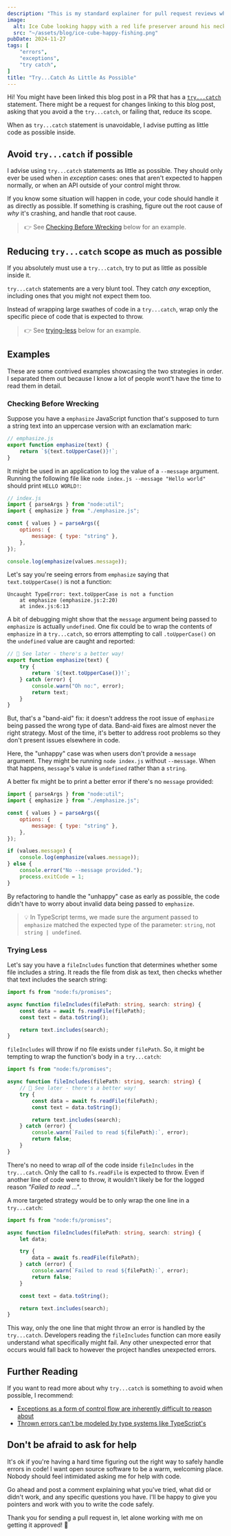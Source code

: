```yaml
---
description: "This is my standard explainer for pull request reviews where a try...catch statement is used more than I think it needs to be."
image:
  alt: Ice Cube looking happy with a red life preserver around his neck
  src: "~/assets/blog/ice-cube-happy-fishing.png"
pubDate: 2024-11-27
tags: [
	"errors",
	"exceptions",
	"try catch",
]
title: "Try...Catch As Little As Possible"
---
```



Hi!
You might have been linked this blog post in a PR that has a [`try...catch`](https://developer.mozilla.org/en-US/docs/Web/JavaScript/Reference/Statements/try...catch) statement.
There might be a request for changes linking to this blog post, asking that you avoid a the `try...catch`, or failing that, reduce its scope.

When as `try...catch` statement is unavoidable, I advise putting as little code as possible inside.

<LabeledVideo
	alt="Zach Galifanakis from 'The Hangover' angrily saying 'check yourself... before you wreck yourself'."
	description="Listen to Alan. Knowing the correct ways of self-checking will reduce occurrences of self-wrecking."
	original="https://tenor.com/view/hangover-gif-12838870"
	src={checkYourselfBeforeYouWreckYourselfZach}
/>

## Avoid `try...catch` if possible

I advise using `try...catch` statements as little as possible.
They should only ever be used when in _exception_ cases: ones that aren't expected to happen normally, or when an API outside of your control might throw.

If you know some situation will happen in code, your code should handle it as directly as possible.
If something is crashing, figure out the root cause of _why_ it's crashing, and handle that root cause.

> 👉 See [Checking Before Wrecking](#checking-before-wrecking) below for an example.

## Reducing `try...catch` scope as much as possible

If you absolutely must use a `try...catch`, try to put as little as possible inside it.

`try...catch` statements are a very blunt tool.
They catch _any_ exception, including ones that you might not expect them too.

Instead of wrapping large swathes of code in a `try...catch`, wrap only the specific piece of code that is expected to throw.

> 👉 See [trying-less](#trying-less) below for an example.

<LabeledVideo
	alt="Sara Ramirez as Callie Torres in 'Grey\'s Anatomy' saying 'check yourself before you wreck yourself'."
	description="Callie Torres is a doctor, so she knows. Self-checks will prevent self-wrecks."
	original="https://tenor.com/view/callietorres-greysanatomy-sararamirez-check-yourself-before-you-wreck-yourself-gif-5961639"
	src={checkYourselfBeforeYouWreckYourselfCallie}
/>

## Examples

These are some contrived examples showcasing the two strategies in order.
I separated them out because I know a lot of people wont't have the time to read them in detail.

### Checking Before Wrecking

Suppose you have a `emphasize` JavaScript function that's supposed to turn a string text into an uppercase version with an exclamation mark:

```js
// emphasize.js
export function emphasize(text) {
	return `${text.toUpperCase()}!`;
}
```

It might be used in an application to log the value of a `--message` argument.
Running the following file like `node index.js --message "Hello world"` should print `HELLO WORLD!`:

```js
// index.js
import { parseArgs } from "node:util";
import { emphasize } from "./emphasize.js";

const { values } = parseArgs({
	options: {
		message: { type: "string" },
	},
});

console.log(emphasize(values.message));
```

Let's say you're seeing errors from `emphasize` saying that `text.toUpperCase()` is not a function:

```plaintext
Uncaught TypeError: text.toUpperCase is not a function
    at emphasize (emphasize.js:2:20)
    at index.js:6:13
```

A bit of debugging might show that the `message` argument being passed to `emphasize` is actually `undefined`.
One fix could be to wrap the contents of `emphasize` in a `try...catch`, so errors attempting to call `.toUpperCase()` on the `undefined` value are caught and reported:

```js
// 🛑 See later - there's a better way!
export function emphasize(text) {
	try {
		return `${text.toUpperCase()}!`;
	} catch (error) {
		console.warn("Oh no:", error);
		return text;
	}
}
```

But, that's a "band-aid" fix: it doesn't address the root issue of `emphasize` being passed the wrong type of data.
Band-aid fixes are almost never the right strategy.
Most of the time, it's better to address root problems so they don't present issues elsewhere in code.

Here, the "unhappy" case was when users don't provide a `message` argument.
They might be running `node index.js` without `--message`.
When that happens, `message`'s value is `undefined` rather than a `string`.

A better fix might be to print a better error if there's no `message` provided:

```js
import { parseArgs } from "node:util";
import { emphasize } from "./emphasize.js";

const { values } = parseArgs({
	options: {
		message: { type: "string" },
	},
});

if (values.message) {
	console.log(emphasize(values.message));
} else {
	console.error("No --message provided.");
	process.exitCode = 1;
}
```

By refactoring to handle the "unhappy" case as early as possible, the code didn't have to worry about invalid data being passed to `emphasize`.

> 💡 In TypeScript terms, we made sure the argument passed to `emphasize` matched the expected type of the parameter: `string`, not `string | undefined`.

### Trying Less

Let's say you have a `fileIncludes` function that determines whether some file includes a string.
It reads the file from disk as text, then checks whether that text includes the search string:

```ts
import fs from "node:fs/promises";

async function fileIncludes(filePath: string, search: string) {
	const data = await fs.readFile(filePath);
	const text = data.toString();

	return text.includes(search);
}
```

`fileIncludes` will throw if no file exists under `filePath`.
So, it might be tempting to wrap the function's body in a `try...catch`:

```ts
import fs from "node:fs/promises";

async function fileIncludes(filePath: string, search: string) {
	// 🛑 See later - there's a better way!
	try {
		const data = await fs.readFile(filePath);
		const text = data.toString();

		return text.includes(search);
	} catch (error) {
		console.warn(`Failed to read ${filePath}:`, error);
		return false;
	}
}
```

There's no need to wrap _all_ of the code inside `fileIncludes` in the `try...catch`.
Only the call to `fs.readFile` is expected to throw.
Even if another line of code were to throw, it wouldn't likely be for the logged reason _"Failed to read ..."_.

A more targeted strategy would be to only wrap the one line in a `try...catch`:

```ts
import fs from "node:fs/promises";

async function fileIncludes(filePath: string, search: string) {
	let data;

	try {
		data = await fs.readFile(filePath);
	} catch (error) {
		console.warn(`Failed to read ${filePath}:`, error);
		return false;
	}

	const text = data.toString();

	return text.includes(search);
}
```

This way, only the one line that might throw an error is handled by the `try...catch`.
Developers reading the `fileIncludes` function can more easily understand what specifically might fail.
Any other unexpected error that occurs would fall back to however the project handles unexpected errors.

<LabeledVideo
	alt="Ice Cube in 'Check Yo Self' saying 'check yourself before you wreck yourself'."
	description="Ice Cube's been saying this for years. Remembering to check is an essential step for avoiding a wreck."
	original="https://tenor.com/view/wreck-check-yourself-before-you-wreck-yourself-check-yo-self-ice-cube-gif-5076649"
	src={checkYourselfBeforeYouWreckYourselfIce}
/>

## Further Reading

If you want to read more about why `try...catch` is something to avoid when possible, I recommend:

- [Exceptions as a form of control flow are inherently difficult to reason about](https://softwareengineering.stackexchange.com/questions/189222/are-exceptions-as-control-flow-considered-a-serious-antipattern-if-so-why)
- [Thrown errors can't be modeled by type systems like TypeScript's](https://www.learningtypescript.com/articles/why-typescript-doesnt-include-a-throws-keyword)

## Don't be afraid to ask for help

It's ok if you're having a hard time figuring out the right way to safely handle errors in code!
I want open source software to be a warm, welcoming place.
Nobody should feel intimidated asking me for help with code.

Go ahead and post a comment explaining what you've tried, what did or didn't work, and any specific questions you have.
I'll be happy to give you pointers and work with you to write the code safely.

Thank you for sending a pull request in, let alone working with me on getting it approved! 💙
